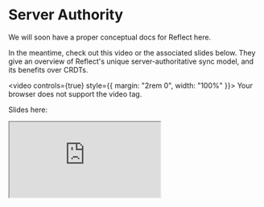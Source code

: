 # Server Authority

We will soon have a proper conceptual docs for Reflect here.

In the meantime, check out this video or the associated slides below. They give an overview of Reflect's unique server-authoritative sync model, and its benefits over CRDTs.

<video controls={true} style={{ margin: "2rem 0", width: "100%" }}>
  <source src="/videos/not-crdt.mp4" type="video/mp4" />
  Your browser does not support the video tag.
</video>

Slides here:

<iframe
  src="https://pitch.com/embed/a49fccb0-da65-4d64-966e-e519674d951f"
  allow="fullscreen"
  allowFullScreen=""
  style={{ width: "100%", height: 500, border: 0, margin: "2rem 0" }}
></iframe>

